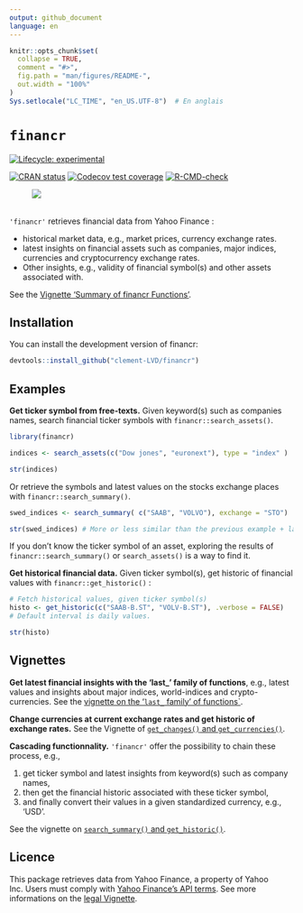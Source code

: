 ```yaml
---
output: github_document
language: en
---
```


<!-- README.md is generated from README.Rmd. Please edit that file -->

```r
knitr::opts_chunk$set(
  collapse = TRUE,
  comment = "#>",
  fig.path = "man/figures/README-",
  out.width = "100%"
)
Sys.setlocale("LC_TIME", "en_US.UTF-8")  # En anglais

```

# `financr`

<!-- badges: start -->
[![Lifecycle: experimental](https://img.shields.io/badge/lifecycle-experimental-orange.svg)](https://lifecycle.r-lib.org/articles/stages.html#experimental)

[![CRAN status](https://www.r-pkg.org/badges/version/financr)](https://CRAN.R-project.org/package=financr)
[![Codecov test coverage](https://codecov.io/gh/Clement-LVD/financr/graph/badge.svg)](https://app.codecov.io/gh/Clement-LVD/financr)
[![R-CMD-check](https://github.com/Clement-LVD/financr/actions/workflows/R-CMD-check.yaml/badge.svg)](https://github.com/Clement-LVD/financr/actions/workflows/R-CMD-check.yaml)
<!-- badges: end -->

![ ](https://img.shields.io/badge/Package-bold?style=flat&logoColor=black&logoSize=2&label=R&labelColor=black&color=green)

`'financr'` retrieves financial data from Yahoo Finance : 

- historical market data, e.g., market prices, currency exchange rates.
- latest insights on financial assets such as companies, major indices, currencies and cryptocurrency exchange rates.
- Other insights, e.g., validity of financial symbol(s) and other assets associated with.

See the [Vignette 'Summary of financr Functions'](https://clement-lvd.github.io/financr/articles/Functions_summary.html).
          
## Installation

You can install the development version of financr:

``` r
devtools::install_github("clement-LVD/financr")
```

## Examples

**Get ticker symbol from free-texts.** Given keyword(s) such as companies names, search financial ticker symbols with `financr::search_assets()`.

```r
library(financr)

indices <- search_assets(c("Dow jones", "euronext"), type = "index" )

str(indices)
```


Or retrieve the symbols and latest values on the stocks exchange places with `financr::search_summary()`.

```r
swed_indices <- search_summary( c("SAAB", "VOLVO"), exchange = "STO")

str(swed_indices) # More or less similar than the previous example + latest values of the day
```

If you don't know the ticker symbol of an asset, exploring the results of `financr::search_summary()` or `search_assets()` is a way to find it.

**Get historical financial data.**  Given ticker symbol(s), get historic of financial values with `financr::get_historic()` :

```r

# Fetch historical values, given ticker symbol(s)
histo <- get_historic(c("SAAB-B.ST", "VOLV-B.ST"), .verbose = FALSE)
# Default interval is daily values.

str(histo)

```


 
## Vignettes
**Get latest financial insights with the 'last_' family of functions**, e.g., latest values and insights about major indices, world-indices and crypto-currencies. See the [vignette on the '`last_` family' of functions`](https://clement-lvd.github.io/financr/articles/last_family.html).

**Change currencies at current exchange rates and get historic of exchange rates.** See the Vignette of [`get_changes()` and `get_currencies()`](https://clement-lvd.github.io/financr/articles/Get_changes.html).
 
**Cascading functionnality.** `'financr'` offer the possibility to chain these process, e.g.,

1. get ticker symbol and latest insights from keyword(s) such as company names, 
2. then get the financial historic associated with these ticker symbol, 
3. and finally convert their values in a given standardized currency, e.g., 'USD'.

See the vignette on [`search_summary()` and `get_historic()`](https://clement-lvd.github.io/financr/articles/get_info_and_historic.html).

## Licence
This package retrieves data from Yahoo Finance, a property of Yahoo Inc. Users must comply with [Yahoo Finance's API terms](https://legal.yahoo.com/us/en/yahoo/terms/product-atos/apiforydn/index.html). See more informations on the [legal Vignette](https://clement-lvd.github.io/financr/articles/About_the_Yahoo_Finance_License.html).
